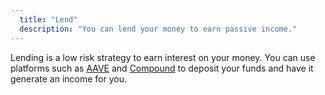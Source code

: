 ```yaml
---
  title: "Lend"
  description: "You can lend your money to earn passive income."
---
```


Lending is a low risk strategy to earn interest on your money. You can use platforms such as [AAVE](/coin/aave) and [Compound](/coin/compound) to deposit your funds and have it generate an income for you.
